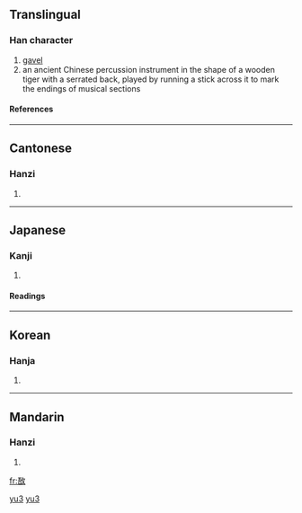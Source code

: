 ==Translingual==
===Han character===
{{Han char|rn=66|rad=攴|as=07|sn=11|four=1864<sub>0</sub>|canj=一口人大 (MROK)}}
# [[gavel]]
# an ancient Chinese percussion instrument in the shape of a wooden tiger with a serrated back, played by running a stick across it to mark the endings of musical sections
====References====
{{Han ref|kx=0471.120|dkj=13224|dj=0823.120|hdz=21461.010|uh=6554|ud=25940|bh=B1D6|bd=45526}}
----
==Cantonese==
===Hanzi===
{{yue-hanzi|jyut=|y=yu5}}
# {{defn|Cantonese}}
----
==Japanese==
===Kanji===
{{ja-kanji|grade=|rs=攴07}}
# {{defn|Japanese}} 
====Readings====
{{ja-readings|on=[[ぎょ]] (gyo), [[ご]] (go)|kun=[[さしとめる]] (sashitomeru)}}
----
==Korean==
===Hanja===
{{ko-hanja|hangeul=어|eumhun=|rv=eo|mr=ŏ|y=e}}
# {{defn|Korean}}
----
==Mandarin==
===Hanzi===
{{cmn-hanzi|pin=[[yǔ]] (yu3)|wg=yü<sup>3</sup>}}
# {{defn|Mandarin}}

[[fr:敔]]
[[Category:zh-cn:Musical instruments|yu3]]
[[Category:zh-tw:Musical instruments|yu3]]